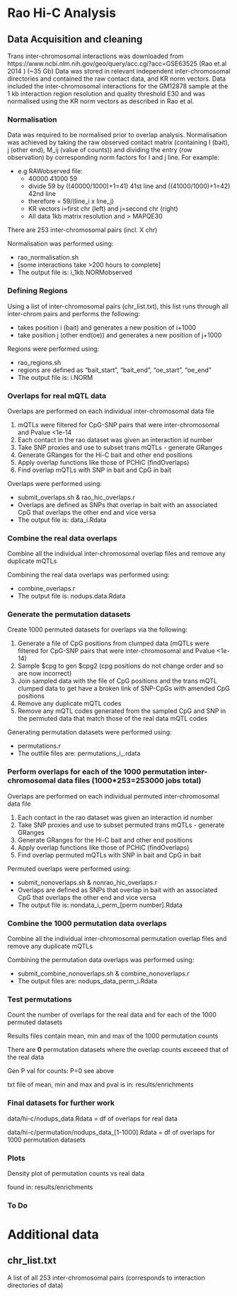 # Rao Hi-C Analysis

## Data Acquisition and cleaning

Trans inter-chromosomal interactions was downloaded from https://www.ncbi.nlm.nih.gov/geo/query/acc.cgi?acc=GSE63525 (Rao et.al 2014 ) (~35 Gb)
Data was stored in relevant independent inter-chromosomal directories and contained the raw contact data, and KR norm vectors.
Data included the inter-chromosomal interactions for the GM12878 sample at the 1 kb interaction region resolution and quality threshold E30 and was normalised using the KR norm vectors as described in Rao et al. 

### Normalisation
Data was required to be normalised prior to overlap analysis. Normalisation was achieved by taking the raw observed contact matrix (containing I (bait), j (other end), M_ij (value of counts)) and dividing the entry (row observation) by corresponding norm factors for I and j line. For example:  
  
  * e.g RAWobserved file:
    + 40000 41000 59
    + divide 59 by ((40000/1000)+1=41) 41st line and ((41000/1000)+1=42) 42nd line
    + therefore = 59/(line_i x line_j)
    + KR vectors i=first chr (left) and j=second chr (right)
    + All data 1kb matrix resolution and > MAPQE30
	
There are 253 inter-chromosomal pairs (incl. X chr)  

Normalisation was performed using:  

  * rao_normalisation.sh
  * [some interactions take >200 hours to complete]
  * The output file is: i_1kb.NORMobserved

### Defining Regions
Using a list of inter-chromosomal pairs (chr_list.txt), this list runs through all inter-chrom pairs and performs the following:  

  * takes position i (bait) and generates a new position of i+1000
  * take position j (other end(oe)) and generates a new position of j+1000
	
Regions were performed using:  

  * rao_regions.sh
  * regions are defined as "bait_start", "bait_end", "oe_start", "oe_end"
  * The output file is: i.NORM
	
### Overlaps for real mQTL data
Overlaps are performed on each individual inter-chromosomal data file 

1. mQTLs were filtered for CpG-SNP pairs that were inter-chromosomal and Pvalue <1e-14
2. Each contact in the rao dataset was given an interaction id number
3. Take SNP proxies and use to subset trans mQTLs - generate GRanges
4. Generate GRanges for the Hi-C bait and other end positions
5. Apply overlap functions like those of PCHiC (findOverlaps)
6. Find overlap mQTLs with SNP in bait and CpG in bait

Overlaps were performed using:  

  * submit_overlaps.sh & rao_hic_overlaps.r
  * Overlaps are defined as SNPs that overlap in bait with an associated CpG that overlaps the other end and vice versa
  * The output file is: data_i.Rdata

### Combine the real data overlaps
Combine all the individual inter-chromosomal overlap files and remove any duplicate mQTLs

Combining the real data overlaps was performed using:  

  * combine_overlaps.r
  * The output file is: nodups.data.Rdata

### Generate the permutation datasets
Create 1000 permuted datasets for overlaps via the following:

1. Generate a file of CpG positions from clumped data (mQTLs were filtered for CpG-SNP pairs that were inter-chromosomal and Pvalue <1e-14)
2. Sample $cpg to gen $cpg2 (cpg positions do not change order and so are now incorrect)
3. Join sampled data with the file of CpG positions and the trans mQTL clumped data to get have a broken link of SNP-CpGs with amended CpG positions
4. Remove any duplicate mQTL codes
5. Remove any mQTL codes generated from the sampled CpG and SNP in the permuted data that match those of the real data mQTL codes

Generating permutation datasets were performed using:  

  * permutations.r
  * The outfile files are: permutations_i_.rdata

### Perform overlaps for each of the 1000 permutation inter-chromosomal data files (1000*253=253000 jobs total)
Overlaps are performed on each individual permuted inter-chromosomal data file 

1. Each contact in the rao dataset was given an interaction id number
2. Take SNP proxies and use to subset permuted trans mQTLs - generate GRanges
3. Generate GRanges for the Hi-C bait and other end positions
4. Apply overlap functions like those of PCHiC (findOverlaps)
5. Find overlap permuted mQTLs with SNP in bait and CpG in bait

Permuted overlaps were performed using:  

  * submit_nonoverlaps.sh & nonrao_hic_overlaps.r
  * Overlaps are defined as SNPs that overlap in bait with an associated CpG that overlaps the other end and vice versa
  * The output file is: nondata_i_perm_[perm number].Rdata

### Combine the 1000 permutation data overlaps
Combine all the individual inter-chromosomal permutation overlap files and remove any duplicate mQTLs

Combining the permutation data overlaps was performed using:  

  * submit_combine_nonoverlaps.sh & combine_nonoverlaps.r
  * The output files are: nodups_data_perm_i.Rdata

### Test permutations
Count the number of overlaps for the real data and for each of the 1000 permuted datasets 

Results files contain mean, min and max of the 1000 permutation counts 

There are **0** permutation datasets where the overlap counts exceeed that of the real data 

Gen P val for counts: P=0 see above 

txt file of mean, min and max and pval is in: results/enrichments 

### Final datasets for further work
data/hi-c/nodups_data.Rdata = df of overlaps for real data 

data/hi-c/permutation/nodups_data_[1-1000].Rdata = df of overlaps for 1000 permutation datasets 

### Plots
Density plot of permutation counts vs real data 

found in: results/enrichments 

### To Do


# Additional data
## chr_list.txt
A list of all 253 inter-chromosomal pairs (corresponds to interaction directories of data) 
